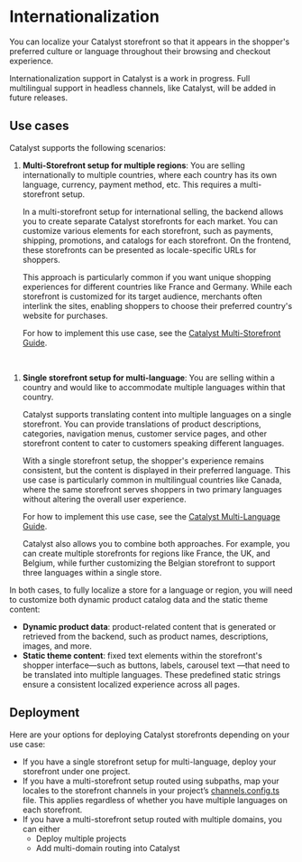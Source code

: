 
# Internationalization

You can localize your Catalyst storefront so that it appears in the shopper's preferred culture or language throughout their browsing and checkout experience.

<Callout type="info">
Internationalization support in Catalyst is a work in progress. Full multilingual support in headless channels, like Catalyst, will be added in future releases.
</Callout>

## Use cases

Catalyst supports the following scenarios:

1. **Multi-Storefront setup for multiple regions**: You are selling internationally to multiple countries, where each country has its own language, currency, payment method, etc. This requires a multi-storefront setup.

    In a multi-storefront setup for international selling, the backend allows you to create separate Catalyst storefronts for each market. You can customize various elements for each storefront, such as payments, shipping, promotions, and catalogs for each storefront. On the frontend, these storefronts can be presented as locale-specific URLs for shoppers.

    This approach is particularly common if you want unique shopping experiences for different countries like France and Germany. While each storefront is customized for its target audience, merchants often interlink the sites, enabling shoppers to choose their preferred country's website for purchases.

    For how to implement this use case, see the [Catalyst Multi-Storefront Guide](/docs/internationalization/multi-storefront).
<br />

1. **Single storefront setup for multi-language**: You are selling within a country and would like to accommodate multiple languages within that country.

    Catalyst supports translating content into multiple languages on a single storefront. You can provide translations of product descriptions, categories, navigation menus, customer service pages, and other storefront content to cater to customers speaking different languages.

    With a single storefront setup, the shopper's experience remains consistent, but the content is displayed in their preferred language. This use case is particularly common in multilingual countries like Canada, where the same storefront serves shoppers in two primary languages without altering the overall user experience.

    For how to implement this use case, see the [Catalyst Multi-Language Guide](/docs/internationalization/multi-language).

    Catalyst also allows you to combine both approaches. For example, you can create multiple storefronts for regions like France, the UK, and Belgium, while further customizing the Belgian storefront to support three languages within a single store.

In both cases, to fully localize a store for a language or region, you will need to customize both dynamic product catalog data and the static theme content:  

* **Dynamic product data**: product-related content that is generated or retrieved from the backend, such as product names, descriptions, images, and more. 
* **Static theme content**: fixed text elements within the storefront's shopper interface—such as buttons, labels, carousel text —that need to be translated into multiple languages. These predefined static strings ensure a consistent localized experience across all pages.

## Deployment

Here are your options for deploying Catalyst storefronts depending on your use case:

* If you have a single storefront setup for multi-language, deploy your storefront under one project.
* If you have a multi-storefront setup routed using subpaths, map your locales to the storefront channels in your project’s [channels.config.ts](https://github.com/bigcommerce/catalyst/blob/canary/core/channels.config.ts) file. This applies regardless of whether you have multiple languages on each storefront.
* If you have a multi-storefront setup routed with multiple domains, you can either
    * Deploy multiple projects
    * Add multi-domain routing into Catalyst